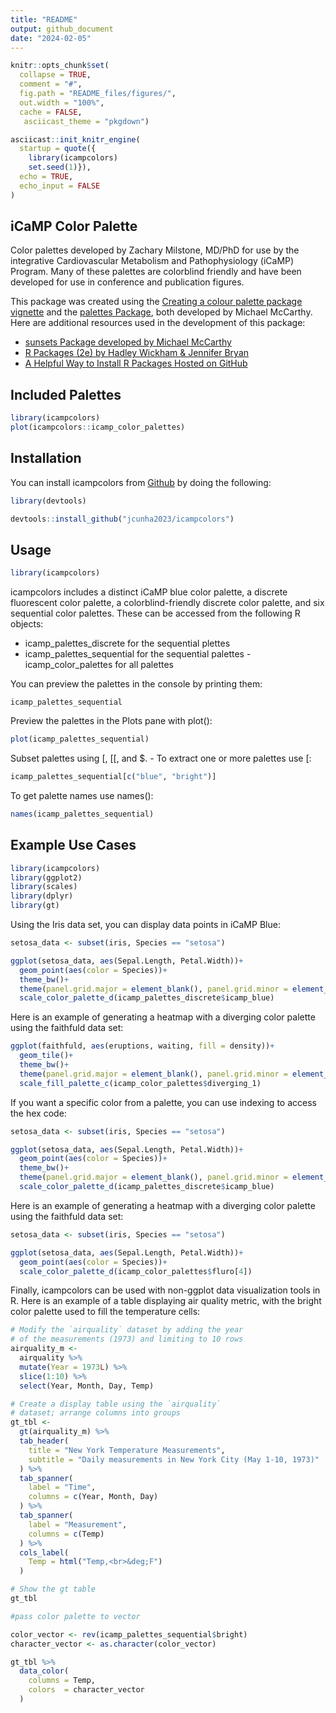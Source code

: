 ```yaml
---
title: "README"
output: github_document
date: "2024-02-05"
---
```


```r
knitr::opts_chunk$set(
  collapse = TRUE,
  comment = "#",
  fig.path = "README_files/figures/", 
  out.width = "100%",
  cache = FALSE,
   asciicast_theme = "pkgdown")

asciicast::init_knitr_engine(
  startup = quote({
    library(icampcolors)
    set.seed(1)}),
  echo = TRUE,
  echo_input = FALSE
)
```

## iCaMP Color Palette

Color palettes developed by Zachary Milstone, MD/PhD for use by the integrative Cardiovascular Metabolism and Pathophysiology (iCaMP) Program. Many of these palettes are colorblind friendly and have been developed for use in conference and publication figures.

This package was created using the [Creating a colour palette package vignette](https://mccarthy-m-g.github.io/palettes/articles/creating-packages.html) and the [palettes Package](https://mccarthy-m-g.github.io/palettes/index.html), both developed by Michael McCarthy. Here are additional resources used in the development of this package:

-   [sunsets Package developed by Michael McCarthy](https://github.com/mccarthy-m-g/sunsets)
-   [R Packages (2e) by Hadley Wickham & Jennifer Bryan](https://r-pkgs.org/)
-   [A Helpful Way to Install R Packages Hosted on GitHub](https://cran.r-project.org/web/packages/githubinstall/vignettes/githubinstall.html)

## Included Palettes

```r
library(icampcolors)
plot(icampcolors::icamp_color_palettes)
```


## Installation

You can install icampcolors from [Github](https://github.com/) by doing the following:

```r

library(devtools)

devtools::install_github("jcunha2023/icampcolors")

```

## Usage

```r

library(icampcolors)
```

icampcolors includes a distinct iCaMP blue color palette, a discrete fluorescent color palette, a colorblind-friendly discrete color palette, and six sequential color palettes. These can be accessed from the following R objects:

-   icamp_palettes_discrete for the sequential plettes
-   icamp_palettes_sequential for the sequential palettes 
-icamp_color_palettes for all palettes

You can preview the palettes in the console by printing them:

```asciicast
icamp_palettes_sequential
```

Preview the palettes in the Plots pane with plot():

```r
plot(icamp_palettes_sequential)
```

Subset palettes using [, [[, and \$. - To extract one or more palettes use [:

```r
icamp_palettes_sequential[c("blue", "bright")]
```

To get palette names use names():

```r
names(icamp_palettes_sequential)
```


## Example Use Cases

```r
library(icampcolors)
library(ggplot2)
library(scales)
library(dplyr)
library(gt)
```


Using the Iris data set, you can display data points in iCaMP Blue:

```r

setosa_data <- subset(iris, Species == "setosa")

ggplot(setosa_data, aes(Sepal.Length, Petal.Width))+
  geom_point(aes(color = Species))+
  theme_bw()+
  theme(panel.grid.major = element_blank(), panel.grid.minor = element_blank())+
  scale_color_palette_d(icamp_palettes_discrete$icamp_blue)
```

Here is an example of generating a heatmap with a diverging color palette using the faithfuld data set:

```r

ggplot(faithfuld, aes(eruptions, waiting, fill = density))+
  geom_tile()+
  theme_bw()+
  theme(panel.grid.major = element_blank(), panel.grid.minor = element_blank())+
  scale_fill_palette_c(icamp_color_palettes$diverging_1)
```

If you want a specific color from a palette, you can use indexing to access the hex code:


```r

setosa_data <- subset(iris, Species == "setosa")

ggplot(setosa_data, aes(Sepal.Length, Petal.Width))+
  geom_point(aes(color = Species))+
  theme_bw()+
  theme(panel.grid.major = element_blank(), panel.grid.minor = element_blank())+
  scale_color_palette_d(icamp_palettes_discrete$icamp_blue)
```

Here is an example of generating a heatmap with a diverging color palette using the faithfuld data set:

```r

setosa_data <- subset(iris, Species == "setosa")

ggplot(setosa_data, aes(Sepal.Length, Petal.Width))+
  geom_point(aes(color = Species))+
  scale_color_palette_d(icamp_color_palettes$fluro[4])
```


Finally, icampcolors can be used with non-ggplot data visualization tools in R. Here is an example of a table displaying air quality metric, with the bright color palette used to fill the temperature cells:

```r

# Modify the `airquality` dataset by adding the year
# of the measurements (1973) and limiting to 10 rows
airquality_m <- 
  airquality %>%
  mutate(Year = 1973L) %>%
  slice(1:10) %>% 
  select(Year, Month, Day, Temp)

# Create a display table using the `airquality`
# dataset; arrange columns into groups
gt_tbl <- 
  gt(airquality_m) %>%
  tab_header(
    title = "New York Temperature Measurements",
    subtitle = "Daily measurements in New York City (May 1-10, 1973)"
  ) %>%
  tab_spanner(
    label = "Time",
    columns = c(Year, Month, Day)
  ) %>%
  tab_spanner(
    label = "Measurement",
    columns = c(Temp)
  ) %>%
  cols_label(
    Temp = html("Temp,<br>&deg;F")
  )

# Show the gt table
gt_tbl

#pass color palette to vector

color_vector <- rev(icamp_palettes_sequential$bright)
character_vector <- as.character(color_vector)

gt_tbl %>% 
  data_color(
    columns = Temp,
    colors  = character_vector
  )

```


